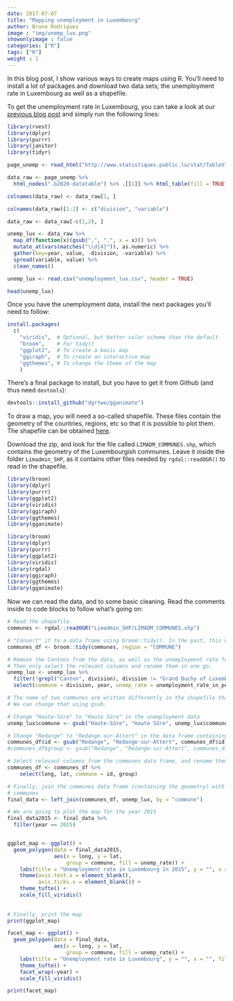 ```yaml
---
date: 2017-07-07
title: "Mapping unemployment in Luxembourg"
author: Bruno Rodrigues
image : "img/unemp_lux.png"
showonlyimage : false
categories: ["R"]
tags: ["R"]
weight : 1
---
```


In this blog post, I show various ways to create maps using R. You'll need to install a lot of
packages and download two data sets; the unemployment rate in Luxembourg as well as a shapefile.

To get the unemployment rate in Luxembourg, you can take a look at our [previous blog post](http://rdata.lu/portfolio/2017-04-21-scraping-data-from-statec-s-public-tables/)
and simply run the following lines:

```r
library(rvest)
library(dplyr)
library(purrr)
library(janitor)
library(tidyr)

page_unemp <- read_html("http://www.statistiques.public.lu/stat/TableViewer/tableViewHTML.aspx?ReportId=12950&IF_Language=eng&MainTheme=2&FldrName=3&RFPath=91")

data_raw <- page_unemp %>%
  html_nodes(".b2020-datatable") %>% .[[1]] %>% html_table(fill = TRUE)

colnames(data_raw) <- data_raw[1, ]

colnames(data_raw)[1:2] <- c("division", "variable")

data_raw <- data_raw[-c(1,2), ]

unemp_lux <- data_raw %>%
  map_df(function(x)(gsub(",", ".", x = x))) %>%
  mutate_at(vars(matches("\\d{4}")), as.numeric) %>%
  gather(key=year, value, -division, -variable) %>%
  spread(variable, value) %>%
  clean_names()
```

```r
unemp_lux <- read.csv("unemployment_lux.csv", header = TRUE)
```

```r
head(unemp_lux)
```

Once you have the unemployment data, install the next packages you'll need to follow:

```r
install.packages(
  c(
    "viridis",  # Optional, but better color scheme than the default 
    "broom",    # For tidy()
    "ggplot2",  # To create a basic map
    "ggiraph",  # To create an interactive map
    "ggthemes", # To change the theme of the map
    )
```

There's a final package to install, but you have to get it from Github (and thus need `devtools`):

```r
devtools::install_github("dgrtwo/gganimate")
```

To draw a map, you will need a so-called shapefile. These files contain the geometry of the countries, regions, etc so that
it is possible to plot them. The shapefile can be obtained [here](https://data.public.lu/en/datasets/limites-administratives-du-grand-duche-de-luxembourg/).

Download the zip, and look for the file called `LIMADM_COMMUNES.shp`, which contains the geometry of the Luxembourgish communes. Leave it inside the folder `Limadmin_SHP`, as it contains other files needed
by `rgdal::readOGR()` to read in the shapefile.

```r
library(broom)
library(dplyr)
library(purrr)
library(ggplot2)
library(viridis)
library(ggiraph)
library(ggthemes)
library(gganimate)
```

```r
library(broom)
library(dplyr)
library(purrr)
library(ggplot2)
library(viridis)
library(rgdal)
library(ggiraph)
library(ggthemes)
library(gganimate)
```

Now we can read the data, and to some basic cleaning. Read the comments inside to code blocks to
follow what's going on:

```r
# Read the shapefile.
communes <- rgdal::readOGR("Limadmin_SHP/LIMADM_COMMUNES.shp")

# "Convert" it to a data frame using broom::tidy(). In the past, this was made with ggplot2::fortify().
communes_df <- broom::tidy(communes, region = "COMMUNE")

# Remove the Cantons from the data, as well as the unemployment rate for the whole country.
# Then only select the relevant columns and rename them in one go.
unemp_lux <- unemp_lux %>%
  filter(!grepl("Canton", division), division != "Grand Duchy of Luxembourg") %>%
  select(commune = division, year, unemp_rate = unemployment_rate_in_percent)

# The name of two communes are written differently in the shapefile than in the data. 
# We can change that using gsub.

# Change "Haute-Sûre" to "Haute Sûre" in the unemployment data
unemp_lux$commune <- gsub("Haute-Sûre", "Haute Sûre", unemp_lux$commune)

# Change "Redange" to "Redange-sur-Attert" in the data frame containing the geometry of the communes
communes_df$id <- gsub("Redange", "Redange-sur-Attert", communes_df$id)
#communes_df$group <- gsub("Redange", "Redange-sur-Attert", communes_df$group)

# Select relevant columns from the communes data frame, and rename them
communes_df <- communes_df %>%
    select(long, lat, commune = id, group) 

# Finally, join the communes data frame (containing the geometry) with the unemployment data, by
# communes
final_data <- left_join(communes_df, unemp_lux, by = "commune")

# We are going to plot the map for the year 2015
final_data2015 <- final_data %>%
  filter(year == 2015)


ggplot_map <- ggplot() +
  geom_polygon(data = final_data2015,
               aes(x = long, y = lat, 
                   group = commune, fill = unemp_rate)) +
    labs(title = "Unemployment rate in Luxembourg in 2015", y = "", x = "", fill = "Unemployment rate") + 
    theme(axis.text.x = element_blank(),
          axis.ticks.x = element_blank()) + 
    theme_tufte() + 
    scale_fill_viridis()
    
    
# Finally, print the map
print(ggplot_map)

facet_map <- ggplot() +
  geom_polygon(data = final_data,
               aes(x = long, y = lat, 
                   group = commune, fill = unemp_rate)) +
    labs(title = "Unemployment rate in Luxembourg", y = "", x = "", fill = "Unemployment rate") + 
    theme_tufte() + 
    facet_wrap(~year) +
    scale_fill_viridis()

print(facet_map)
```